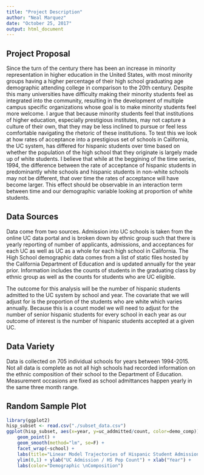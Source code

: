 ```yaml
---
title: "Project Description"
author: "Neal Marquez"
date: "October 25, 2017"
output: html_document
---
```


## Project Proposal
Since the turn of the century there has been an increase in minority representation in higher education in the United States, with most minority groups having a higher percentage of their high school graduating age demographic attending college in comparison to the 20th century. Despite this many universities have difficulty making their minority students feel as integrated into the community, resulting in the development of multiple campus specific organizations whose goal is to make minority students feel more welcome. I argue that because minority students feel that institutions of higher education, especially prestigious institutes, may not capture a culture of their own, that they may be less inclined to pursue or feel less comfortable navigating the rhetoric of these institutions. To test this we look at how rates of acceptance into a prestigious set of schools in California, the UC system, has differed for hispanic students over time based on whether the population of the high school that they originate is largely made up of white students. I believe that while at the beggining of the time series, 1994, the difference between the rate of acceptance of hispanic students in predominantly white schools and hispanic students in non-white schools may not be different, that over time the rates of acceptance will have become larger. This effect should be observable in an interaction term between time and our demographic variable looking at proportion of white students.

## Data Sources
Data come from two sources. Admission into UC schools is taken from the online UC data portal and is broken down by ethnic group such that there is yearly reporting of number of applicants, admissions, and acceptances for each UC as well as UC as a whole for each high school in California. The High School demographic data comes from a list of static files hosted by the California Department of Education and is updated annually for the year prior. Information includes the counts of students in the graduating class by ethnic group as well as the counts for students who are UC eligible.

The outcome for this analysis will be the number of hispanic students admitted to the UC system by school and year. The covariate that we will adjust for is the proportion of the students who are white which varies annually. Because this is a count model we will need to adjust for the number of senior hispanic students for every school in each year as our outcome of interest is the number of hispanic students accepted at a given UC.

## Data Variety
Data is collected on 705 individual schools for years between 1994-2015. Not all data is complete as not all high schools had recorded information on the ethnic composition of their school to the Department of Education. Measurement occasions are fixed as school admittances happen yearly in the same three month range.


## Random Sample Plot
```r
library(ggplot2)
hisp_subset <- read.csv("./subset_data.csv")
ggplot(hisp_subset, aes(x=year, y=uc_addmitted/count, color=demo_comp)) + 
    geom_point() + 
    geom_smooth(method="lm", se=F) +
    facet_wrap(~school) + 
    labs(title="Linear Model Trajectories of Hispanic Student Admission") + 
    ylim(0,1) + ylab("UC Admission / HS Pop Count") + xlab("Year") +
    labs(color="Demographic \nComposition")
```
